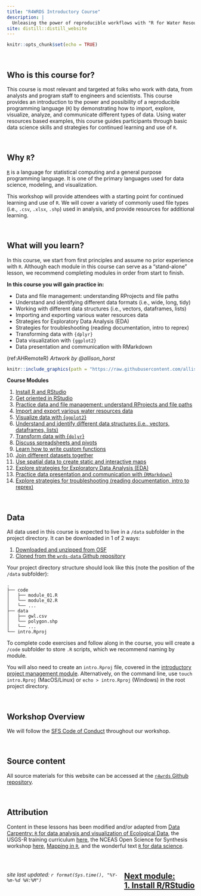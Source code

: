 ```yaml
---
title: "R4WRDS Introductory Course"
description: |
  Unleasing the power of reproducible workflows with "R for Water Resources Data Science" (R 4 WRDS).
site: distill::distill_website
---
```


```r
knitr::opts_chunk$set(echo = TRUE)
```
<style>
  .title{
    display: none;
  }
</style>

<br>


## Who is this course for?

This course is most relevant and targeted at folks who work with data, from analysts and program staff to engineers and scientists. This course provides an introduction to the power and possibility of a reproducible programming language (`R`) by demonstrating how to import, explore, visualize, analyze, and communicate different types of data. Using water resources based examples, this course guides participants through basic data science skills and strategies for continued learning and use of `R`.

<br> 

## Why `R`?

[`R`](https://www.r-project.org/) is a language for statistical computing and a general purpose programming language. It is one of the primary languages used for data science, modeling, and visualization. 

This workshop will provide attendees with a starting point for continued learning and use of `R`. We will cover a variety of commonly used file types (i.e., `.csv`, `.xlsx`, `.shp`) used in analysis, and provide resources for additional learning.

<br>

## What will you learn?

In this course, we start from first principles and assume no prior experience with `R`. Although each module in this course can serve as a "stand-alone" lesson, we recommend completing modules in order from start to finish.

**In this course you will gain practice in: **

 - Data and file management: understanding RProjects and file paths
 - Understand and identifying different data formats (i.e., wide, long, tidy)
 - Working with different data structures (i.e., vectors, dataframes, lists) 
 - Importing and exporting various water resources data
 - Strategies for Exploratory Data Analysis (EDA)
 - Strategies for troubleshooting (reading documentation, intro to reprex)
 - Transforming data with `{dplyr}`
 - Data visualization with `{ggplot2}`
 - Data presentation and communication with RMarkdown


(ref:AHRemoteR) *Artwork by @allison_horst*

```r

knitr::include_graphics(path = "https://raw.githubusercontent.com/allisonhorst/stats-illustrations/master/rstats-artwork/monster_support.jpg")

```

:::obj

**Course Modules**

1. [Install R and RStudio](m_install_R.html)  
2. [Get oriented in RStudio](m_getting_started.html)  
3. [Practice data and file management: understand RProjects and file paths](m_project_management.html) 
4. [Import and export various water resources data](m_importing_and_exporting_data.html)   
5. [Visualize data with {`ggplot2`}](m_ggplot.html)   
6. [Understand and identify different data structures (i.e., vectors, dataframes, lists)](m_data_structures.html)    
7. [Transform data with {`dplyr`}](m_dplyr.html)    
8. [Discuss spreadsheets and pivots](m_pivots.html)    
9. [Learn how to write custom functions](m_functions.html)  
10. [Join different datasets together](m_joins.html)  
11. [Use spatial data to create static and interactive maps](m_intro_mapmaking.html)  
12. [Explore strategies for Exploratory Data Analysis (EDA)](m_exploratory_DA.html)  
13. [Practice data presentation and communication with {`RMarkdown`}](m_intro_Rmarkdown.html)  
14. [Explore strategies for troubleshooting (reading documentation, intro to reprex)](m_troubleshooting.html)  


:::

<br>

## Data

All data used in this course is expected to live in a `/data` subfolder in the project directory. It can be downloaded in 1 of 2 ways:

1. [Downloaded and unzipped from OSF](https://osf.io/d7qse/download)  
2. [Cloned from the `wrds-data` Github repository](https://github.com/richpauloo/r4wrds-data)  

Your project directory structure should look like this (note the position of the `/data` subfolder):

```
.
├── code
│   ├── module_01.R
│   └── module_02.R
│   └── ...
├── data
│   ├── gwl.csv
│   └── polygon.shp
│   └── ...
└── intro.Rproj
```

To complete code exercises and follow along in the course, you will create a `/code` subfolder to store `.R` scripts, which we recommend naming by module. 

You will also need to create an `intro.Rproj` file, covered in the [introductory project management module](m_project_management.html#use-project-workflows). Alternatively, on the command line, use `touch intro.Rproj` (MacOS/Linux) or `echo > intro.Rproj` (Windows) in the root project directory.

<br>


## Workshop Overview

We will follow the [SFS Code of Conduct](https://freshwater-science.org/about/society-governance/code-of-conduct) throughout our workshop.


<br>

## Source content

All source materials for this website can be accessed at the [`r4wrds` Github repository](https://github.com/ryanpeek/r4wrds).  

<br>


## Attribution

Content in these lessons has been modified and/or adapted from [Data Carpentry: `R` for data analysis and visualization of Ecological Data](https://datacarpentry.org/R-ecology-lesson/index.html), the USGS-R training curriculum [here](https://github.com/USGS-R/training-curriculum), the NCEAS Open Science for Synthesis workshop [here](https://nceas.github.io/oss-2017/index.html), [Mapping in `R`](https://ryanpeek.org/mapping-in-R-workshop/), and the wonderful text [`R` for data science](https://github.com/hadley/r4ds).


<br> 

<link rel="stylesheet" href="https://maxcdn.bootstrapcdn.com/bootstrap/4.0.0/css/bootstrap.min.css" integrity="sha384-Gn5384xqQ1aoWXA+058RXPxPg6fy4IWvTNh0E263XmFcJlSAwiGgFAW/dAiS6JXm" crossorigin="anonymous">

<a href="m_install_r.html" class="btn btn-secondary" style="float: right;">Next module:<br>1. Install R/RStudio</a>  
---

*site last updated: ```r format(Sys.time(), "%Y-%m-%d %H:%M")```*

